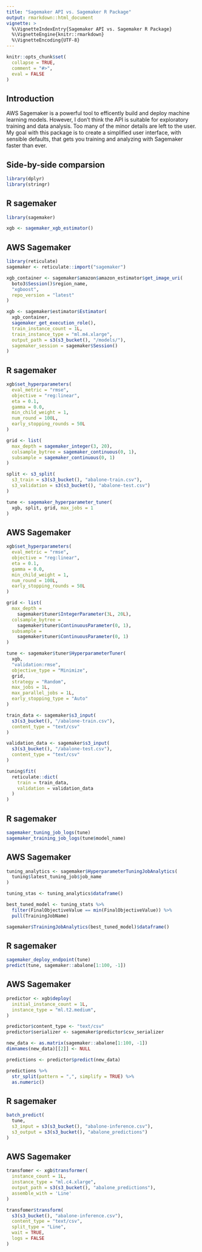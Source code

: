 ```yaml
---
title: "Sagemaker API vs. Sagemaker R Package"
output: rmarkdown::html_document
vignette: >
  %\VignetteIndexEntry{Sagemaker API vs. Sagemaker R Package}
  %\VignetteEngine{knitr::rmarkdown}
  %\VignetteEncoding{UTF-8}
---
```


```r
knitr::opts_chunk$set(
  collapse = TRUE,
  comment = "#>",
  eval = FALSE
)
```

## Introduction

AWS Sagemaker is a powerful tool to efficently build and deploy
machine learning models.
However, I don't think the API is suitable for exploratory training
and data analysis. 
Too many of the minor details are left to the user. 
My goal with this package is to create a simplified user interface,
with sensible defaults,
that gets you training and analyzing with Sagemaker faster than ever.

## Side-by-side comparsion

```r
library(dplyr)
library(stringr)
```


<div class="row">
<div class="col-md-6"><h2>R sagemaker</h2>
```r
library(sagemaker)

xgb <- sagemaker_xgb_estimator()
```
</div>
<div class="col-md-6"><h2>AWS Sagemaker</h2>
```r
library(reticulate)
sagemaker <- reticulate::import("sagemaker")

xgb_container <- sagemaker$amazon$amazon_estimator$get_image_uri(
  boto3$Session()$region_name,
  "xgboost",
  repo_version = "latest"
)

xgb <- sagemaker$estimator$Estimator(
  xgb_container,
  sagemaker_get_execution_role(),
  train_instance_count = 1L,
  train_instance_type = "ml.m4.xlarge",
  output_path = s3(s3_bucket(), "/models/"),
  sagemaker_session = sagemaker$Session()
)
```
</div>
</div>

<div class="row">
<div class="col-md-6"><h2>R sagemaker</h2>
```r
xgb$set_hyperparameters(
  eval_metric = "rmse",
  objective = "reg:linear",
  eta = 0.1,
  gamma = 0.0,
  min_child_weight = 1,
  num_round = 100L,
  early_stopping_rounds = 50L
)

grid <- list(
  max_depth = sagemaker_integer(3, 20),
  colsample_bytree = sagemaker_continuous(0, 1),
  subsample = sagemaker_continuous(0, 1)
)

split <- s3_split(
  s3_train = s3(s3_bucket(), "abalone-train.csv"),
  s3_validation = s3(s3_bucket(), "abalone-test.csv")
)

tune <- sagemaker_hyperparameter_tuner(
  xgb, split, grid, max_jobs = 1
)
```
</div>
<div class="col-md-6"><h2>AWS Sagemaker</h2>
```r
xgb$set_hyperparameters(
  eval_metric = "rmse",
  objective = "reg:linear",
  eta = 0.1,
  gamma = 0.0,
  min_child_weight = 1,
  num_round = 100L,
  early_stopping_rounds = 50L
)

grid <- list(
  max_depth = 
    sagemaker$tuner$IntegerParameter(3L, 20L),
  colsample_bytree = 
    sagemaker$tuner$ContinuousParameter(0, 1),
  subsample = 
    sagemaker$tuner$ContinuousParameter(0, 1)
)

tune <- sagemaker$tuner$HyperparameterTuner(
  xgb,
  "validation:rmse",
  objective_type = "Minimize",
  grid,
  strategy = "Random",
  max_jobs = 1L,
  max_parallel_jobs = 1L,
  early_stopping_type = "Auto"
)

train_data <- sagemaker$s3_input(
  s3(s3_bucket(), "/abalone-train.csv"),
  content_type = "text/csv"
)

validation_data <- sagemaker$s3_input(
  s3(s3_bucket(), "/abalone-test.csv"),
  content_type = "text/csv"
)

tuning$fit(
  reticulate::dict(
    train = train_data,
    validation = validation_data
  )
)
```
</div>
</div>


<div class="row">
<div class="col-md-6"><h2>R sagemaker</h2>
```r
sagemaker_tuning_job_logs(tune)
sagemaker_training_job_logs(tune$model_name)
```
</div>
<div class="col-md-6"><h2>AWS Sagemaker</h2>
```r
tuning_analytics <- sagemaker$HyperparameterTuningJobAnalytics(
  tuning$latest_tuning_job$job_name
)

tuning_stas <- tuning_analytics$dataframe()

best_tuned_model <- tuning_stats %>%
  filter(FinalObjectiveValue == min(FinalObjectiveValue)) %>%
  pull(TrainingJobName)

sagemaker$TrainingJobAnalytics(best_tuned_model)$dataframe()
```
</div>
</div>


<div class="row">
<div class="col-md-6"><h2>R sagemaker</h2>
```r
sagemaker_deploy_endpoint(tune)
predict(tune, sagemaker::abalone[1:100, -1])
```
</div>
<div class="col-md-6"><h2>AWS Sagemaker</h2>
```r
predictor <- xgb$deploy(
  initial_instance_count = 1L,
  instance_type = "ml.t2.medium",
)

predictor$content_type <- "text/csv"
predictor$serializer <- sagemaker$predictor$csv_serializer

new_data <- as.matrix(sagemaker::abalone[1:100, -1])
dimnames(new_data)[[2]] <- NULL

predictions <- predictor$predict(new_data)

predictions %>%
  str_split(pattern = ",", simplify = TRUE) %>%
  as.numeric()
```
</div>
</div>

<div class="row">
<div class="col-md-6"><h2>R sagemaker</h2>
```r
batch_predict(
  tune, 
  s3_input = s3(s3_bucket(), "abalone-inference.csv"),
  s3_output = s3(s3_bucket(), "abalone_predictions")
)
```
</div>
<div class="col-md-6"><h2>AWS Sagemaker</h2>
```r
transfomer <- xgb$transformer(
  instance_count = 1L,
  instance_type = "ml.c4.xlarge",
  output_path = s3(s3_bucket(), "abalone_predictions"),
  assemble_with = 'Line'
)

transfomer$transform(
  s3(s3_bucket(), "abalone-inference.csv"),
  content_type = "text/csv",
  split_type = "Line",
  wait = TRUE,
  logs = FALSE
)
```
</div>
</div>
